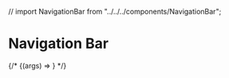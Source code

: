 // import NavigationBar from "../../../components/NavigationBar";

<Meta title="Components/NavigationBar" />

# Navigation Bar

<Canvas>
	{/* <Story
		name="Navigation Bar"
		args={{
			label: "Navigation Bar Label",
		}}
	>
		{(args) => <NavigationBar />}
	</Story> */}
</Canvas>
